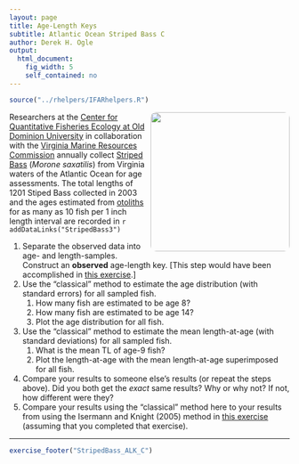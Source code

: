 ```yaml
---
layout: page
title: Age-Length Keys
subtitle: Atlantic Ocean Striped Bass C
author: Derek H. Ogle
output: 
  html_document: 
    fig_width: 5
    self_contained: no
---
```

```r
source("../rhelpers/IFARhelpers.R")
```

<img style="float: right; margin: 0px 0px 10px 10px; border-radius:10px;" src="imgs/striped-bass-3.jpg" width="250px" />
Researchers at the [Center for Quantitative Fisheries Ecology at Old Dominion University](http://www.odu.edu/sci/research/cqfe/research/ageing-lab) in collaboration with the [Virginia Marine Resources Commission](http://www.mrc.virginia.gov/) annually collect [Striped Bass](https://en.wikipedia.org/wiki/Striped_bass) (*Morone saxatilis*) from Virginia waters of the Atlantic Ocean for age assessments.  The total lengths of 1201 Stiped Bass collected in 2003 and the ages estimated from [otoliths](https://en.wikipedia.org/wiki/Otolith) for as many as 10 fish per 1 inch length interval are recorded in `r addDataLinks("StripedBass3")`

1. Separate the observed data into age- and length-samples.  Construct an **observed** age-length key.  [This step would have been accomplished in [this exercise](StripedBass_ALK_A.html).]
1. Use the "classical" method to estimate the age distribution (with standard errors) for all sampled fish.
    1. How many fish are estimated to be age 8?
    1. How many fish are estimated to be age 14?
    1. Plot the age distribution for all fish.
1. Use the "classical" method to estimate the mean length-at-age (with standard deviations) for all sampled fish.
    1. What is the mean TL of age-9 fish?
    1. Plot the length-at-age with the mean length-at-age superimposed for all fish.
1. Compare your results to someone else's results (or repeat the steps above).  Did you both get the *exact* same results?  Why or why not?  If not, how different were they?
1. Compare your results using the "classical" method here to your results from using the Isermann and Knight (2005) method in [this exercise](StripedBass_ALK_B.html) (assuming that you completed that exercise).

---
```r
exercise_footer("StripedBass_ALK_C")
```
